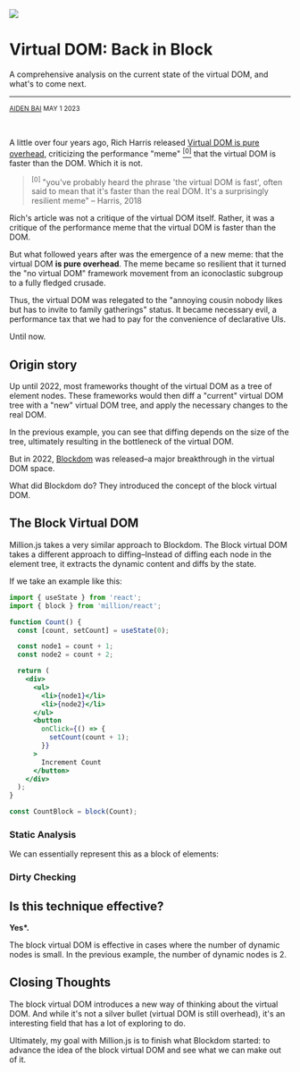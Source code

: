 
<Image src="/back-in-block.png" width={300} height={130} />

# Virtual DOM: Back in Block

A comprehensive analysis on the current state of the virtual DOM, and what's to come next.

---

<small>[AIDEN BAI](https://aidenybai.com) MAY 1 2023</small>

<br />

A little over four years ago, Rich Harris released [Virtual DOM is pure overhead](https://svelte.dev/blog/virtual-dom-is-pure-overhead), criticizing the performance "meme" <a href="#0"><sup>[0]</sup></a> that the virtual DOM is faster than the DOM. Which it is not.

> <sup id="#0">[0]</sup> "you've probably heard the phrase 'the virtual DOM is fast',
> often said to mean that it's faster than the real DOM. It's a surprisingly resilient
> meme" – Harris, 2018

Rich's article was not a critique of the virtual DOM itself. Rather, it was a critique of the performance meme that the virtual DOM is faster than the DOM.

But what followed years after was the emergence of a new meme: that the virtual DOM **is pure overhead**. The meme became so resilient that it turned the "no virtual DOM" framework movement from an iconoclastic subgroup to a fully fledged crusade.

Thus, the virtual DOM was relegated to the "annoying cousin nobody likes but has to invite to family gatherings" status. It became necessary evil, a performance tax that we had to pay for the convenience of declarative UIs.

Until now.

## Origin story

Up until 2022, most frameworks thought of the virtual DOM as a tree of element nodes. These frameworks would then diff a "current" virtual DOM tree with a "new" virtual DOM tree, and apply the necessary changes to the real DOM.

<VirtualDomExample />

In the previous example, you can see that diffing depends on the size of the tree, ultimately resulting in the bottleneck of the virtual DOM.

But in 2022, [Blockdom](https://github.com/ged-odoo/blockdom) was released–a major breakthrough in the virtual DOM space.

What did Blockdom do? They introduced the concept of the block virtual DOM.

## The Block Virtual DOM

Million.js takes a very similar approach to Blockdom. The Block virtual DOM takes a different approach to diffing–Instead of diffing each node in the element tree, it extracts the dynamic content and diffs by the state.

If we take an example like this:

```jsx {7-8,13-14}
import { useState } from 'react';
import { block } from 'million/react';

function Count() {
  const [count, setCount] = useState(0);

  const node1 = count + 1;
  const node2 = count + 2;

  return (
    <div>
      <ul>
        <li>{node1}</li>
        <li>{node2}</li>
      </ul>
      <button
        onClick={() => {
          setCount(count + 1);
        }}
      >
        Increment Count
      </button>
    </div>
  );
}

const CountBlock = block(Count);
```

### Static Analysis

<StaticAnalysisExample />

We can essentially represent this as a block of elements:

### Dirty Checking

<BlockdomExample />

## Is this technique effective?

**Yes\*.**

The block virtual DOM is effective in cases where the number of dynamic nodes is small. In the previous example, the number of dynamic nodes is 2.

## Closing Thoughts

The block virtual DOM introduces a new way of thinking about the virtual DOM. And while it's not a silver bullet (virtual DOM is still overhead), it's an interesting field that has a lot of exploring to do.

Ultimately, my goal with Million.js is to finish what Blockdom started: to advance the idea of the block virtual DOM and see what we can make out of it.

